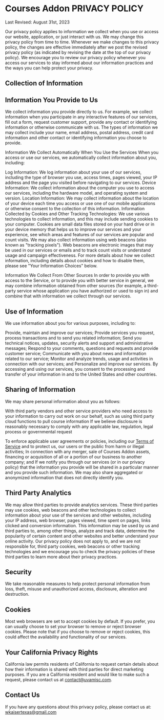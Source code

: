 # Courses Addon PRIVACY POLICY
Last Revised: August 31st, 2023

Our privacy policy applies to information we collect when you use or access our website, application, or just interact with us. We may change this privacy policy from time to time. Whenever we make changes to this privacy policy, the changes are effective immediately after we post the revised privacy policy (as indicated by revising the date at the top of our privacy policy). We encourage you to review our privacy policy whenever you access our services to stay informed about our information practices and the ways you can help protect your privacy.

## Collection of Information
## Information You Provide to Us

We collect information you provide directly to us. For example, we collect information when you participate in any interactive features of our services, fill out a form, request customer support, provide any contact or identifying information or otherwise communicate with us. The types of information we may collect include your name, email address, postal address, credit card information and other contact or identifying information you choose to provide.

Information We Collect Automatically When You Use the Services
When you access or use our services, we automatically collect information about you, including:

Log Information: We log information about your use of our services, including the type of browser you use, access times, pages viewed, your IP address and the page you visited before navigating to our services.
Device Information: We collect information about the computer you use to access our services, including the hardware model, and operating system and version.
Location Information: We may collect information about the location of your device each time you access or use one of our mobile applications or otherwise consent to the collection of this information.
Information Collected by Cookies and Other Tracking Technologies: We use various technologies to collect information, and this may include sending cookies to your computer. Cookies are small data files stored on your hard drive or in your device memory that helps us to improve our services and your experience, see which areas and features of our services are popular and count visits. We may also collect information using web beacons (also known as "tracking pixels"). Web beacons are electronic images that may be used in our services or emails and to track count visits or understand usage and campaign effectiveness.
For more details about how we collect information, including details about cookies and how to disable them, please see "Your Information Choices" below.

Information We Collect From Other Sources
In order to provide you with access to the Service, or to provide you with better service in general, we may combine information obtained from other sources (for example, a third-party service whose application you have authorized or used to sign in) and combine that with information we collect through our services.

## Use of Information

We use information about you for various purposes, including to:

Provide, maintain and improve our services;
Provide services you request, process transactions and to send you related information;
Send you technical notices, updates, security alerts and support and administrative messages;
Respond to your comments, questions and requests and provide customer service;
Communicate with you about news and information related to our service;
Monitor and analyze trends, usage and activities in connection with our services; and
Personalize and improve our services.
By accessing and using our services, you consent to the processing and transfer of your information in and to the United States and other countries.

## Sharing of Information

We may share personal information about you as follows:

With third party vendors and other service providers who need access to your information to carry out work on our behalf, such as using third party cloud functions to pull course information
If we believe disclosure is reasonably necessary to comply with any applicable law, regulation, legal process or governmental request

To enforce applicable user agreements or policies, including our [Terms of Service](tos.mdx) and to protect us, our users or the public from harm or illegal activities;
In connection with any merger, sale of Courses Addon assets, financing or acquisition of all or a portion of our business to another company; and
If we notify you through our services (or in our privacy policy) that the information you provide will be shared in a particular manner and you provide such information.
We may also share aggregated or anonymized information that does not directly identify you.

## Third Party Analytics

We may allow third parties to provide analytics services. These third parties may use cookies, web beacons and other technologies to collect information about your use of the services and other websites, including your IP address, web browser, pages viewed, time spent on pages, links clicked and conversion information. This information may be used by us and third parties to, among other things, analyze and track data, determine the popularity of certain content and other websites and better understand your online activity. Our privacy policy does not apply to, and we are not responsible for, third party cookies, web beacons or other tracking technologies and we encourage you to check the privacy policies of these third parties to learn more about their privacy practices.

## Security
We take reasonable measures to help protect personal information from loss, theft, misuse and unauthorized access, disclosure, alteration and destruction.

## Cookies
Most web browsers are set to accept cookies by default. If you prefer, you can usually choose to set your browser to remove or reject browser cookies. Please note that if you choose to remove or reject cookies, this could affect the availability and functionality of our services.

## Your California Privacy Rights

California law permits residents of California to request certain details about how their information is shared with third parties for direct marketing purposes. If you are a California resident and would like to make such a request, please contact us at [contact@uvamisc.com](mailto:contact@uvamisc.com).

## Contact Us
If you have any questions about this privacy policy, please contact us at: wkaisertexas@gmail.com
